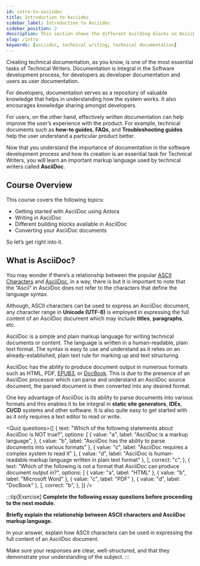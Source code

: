 ```yaml
---
id: intro-to-asciidoc
title: Introduction to Asciidoc
sidebar_label: Introduction to Asciidoc
sidebar_position: 2
description: This section shows the different building blocks on AsciiDoc
slug: /intro
keywords: [asciidoc, technical writing, technical documentation]
---
```


Creating technical documentation, as you know, is one of the most essential tasks of Technical Writers. Documentation is integral in the Software development process, for developers as developer documentation and users as user documentation.

For developers, documentation serves as a repository of valuable knowledge that helps in understanding how the system works. It also encourages knowledge sharing amongst developers.

For users, on the other hand, effectively written documentation can help improve the user’s experience with the product. For example, technical documents such as **how-to guides**, **FAQs**, and **Troubleshooting guides** help the user understand a particular product better.

Now that you understand the importance of documentation in the software development process and how its creation is an essential task for Technical Writers, you will learn an important markup language used by technical writers called **AsciiDoc**.

## Course Overview

This course covers the following topics:

- Getting started with AsciiDoc using Antora 
- Writing in AsciiDoc
- Different building blocks available in AsciiDoc
- Converting your AsciiDoc documents

So let’s get right into it.

## What is AsciiDoc?

You may wonder if there’s a relationship between the popular [ASCII Characters](https://www.techtarget.com/whatis/definition/ASCII-American-Standard-Code-for-Information-Interchange#:~:text=Characters%20in%20ASCII%20encoding%20include,use%20with%20teletype%20printing%20terminals.) and [AsciiDoc](https://docs.asciidoctor.org/asciidoc/latest/), in a way, there is but it is important to note that the “Ascii” in AsciiDoc does not refer to the characters that define the language syntax.

Although, ASCII characters can be used to express an AsciiDoc document, any character range in **Unicode (UTF-8)** is employed in expressing the full content of an AsciiDoc document which may include **titles**, **paragraphs**, etc.

AsciiDoc is a simple and plain markup language for writing technical documents or content. The language is written in a human-readable, plain text format. The syntax is easy to use and understand as it relies on an already-established, plain text rule for marking up and text structuring.

AsciiDoc has the ability to produce document output in numerous formats such as HTML, PDF, [EPUB3](https://www.w3.org/TR/epub-overview-33/), or [DocBook](https://docbook.org/). This is due to the presence of an AsciiDoc processor which can parse and understand an AsciiDoc source document, the parsed document is then converted into any desired format.

One key advantage of AsciiDoc is its ability to parse documents into various formats and this enables it to be integral in **static site generators**, **IDEs**, **CI/CD** systems and other software. It is also quite easy to get started with as it only requires a text editor to read or write.


<Quiz
	questions={[
		{
			text: "Which of the following statements about AsciiDoc is NOT true?",
			options: [
				{
					value: "a",
					label: "AsciiDoc is a markup language",
				},
				{ value: "b", label: "AsciiDoc has the ability to parse documents into various formats" },
				{ value: "c", label: "AsciiDoc requires a complex system to read it" },
				{ value: "d", label: "AsciiDoc is human-readable markup language written in plain text format" },
			],
			correct: "c",
		},
		{
			text: "Which of the following is not a format that AsciiDoc can produce document output in?",
			options: [
				{ value: "a", label: "HTML" },
				{ value: "b", label: "Microsoft Word" },
				{ value: "c", label: "PDF" },
				{ value: "d", label: "DocBook" },
			],
			correct: "b",
		},
	]}
/>


:::tip[Exercise]
**Complete the following essay questions before proceeding to the next module.**

**Briefly explain the relationship between ASCII characters and AsciiDoc markup language.**

In your answer, explain how ASCII characters can be used in expressing the full content of an AsciiDoc document.

Make sure your responses are clear, well-structured, and that they demonstrate your understanding of the subject.
:::

